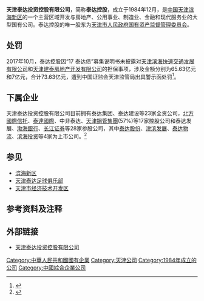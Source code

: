 {{not|泰达股份|泰达国际}}
{{Infobox Company 
|company_name=天津泰达投资控股有限公司
|company_name_en=TEDA Investment Holding Co., Ltd. 
|company_logo=[[文件:TEDA.jpg|200px]]
|company_type=
|abbreviated_name=泰达控股
|foundation=1984年12月
|location=[[中国|中国]][[天津|天津]][[滨海新区|滨海新区]]
|area_served=[[天津市|天津市]][[滨海新区|滨海新区]][[天津市经济技术开发区|经济技术开发区]]盛达街9号
|telephone_no=（022）66286000
|key_people=王志勇（党委书记、董事长）
|services=
|capital=
| owner =[[天津市人民政府國有資產監督管理委員會|天津市國資委]] (100%)
| parent=[[天津市人民政府國有資產監督管理委員會|天津市國資委]]
|major_shareholder=
|homepage=[http://www.teda.com.cn/ 天津泰达投资控股有限公司]
}}
'''天津泰达投资控股有限公司'''，简称'''泰达控股'''，成立于1984年12月，是[[中国|中国]][[天津|天津]][[滨海新区|滨海新区]]的一个主营区域开发与房地产、公用事业、制造业、金融和现代服务业的大型国有公司。泰达控股的唯一股东为[[天津市人民政府国有资产监督管理委员会|天津市人民政府国有资产监督管理委员会]]。

== 处罚 ==
2017年10月，泰达控股因“17 泰达债”募集说明书未披露对[[天津滨海快速交通发展有限公司|天津滨海快速交通发展有限公司]]和[[天津建泰房地产开发有限公司|天津建泰房地产开发有限公司]]的担保事项，涉及金额分别为65.63亿元和7亿元，合计73.63亿元，遭到中国证监会天津监管局出具警示函处罚<ref>{{cite news|title=尽职调查未勤勉尽责 华信证券和新时代证券被证监局警示|url=http://stock.hexun.com/2017-11-06/191526436.html|agency=和讯网|date=2017-11-06|access-date=2017-12-14|archive-url=https://web.archive.org/web/20171214124533/http://stock.hexun.com/2017-11-06/191526436.html|archive-date=2017-12-14|dead-url=yes}}</ref>。

== 下属企业 ==
天津泰达投资控股有限公司目前拥有泰达集团、泰达建设等23家全资公司，[[北方國際信托|北方國際信托]]、[[泰達國際|泰達國際]]、中非泰达、[[天津鋼管集團|天津鋼管集團]](57%)等17家控股公司和泰达发展、[[渤海銀行|渤海銀行]]、[[长江证券|长江证券]]等28家参股公司，其中[[泰达股份|泰达股份]]、[[津滨发展|津滨发展]]、[[泰达物流|泰达物流]]、[[滨海投资|滨海投资]]等4家为上市公司。<ref>{{Cite web |url=http://www.teda.com.cn/gsgk/tzjg.asp |title=投资结构 |access-date=2016-10-18 |archive-url=https://web.archive.org/web/20170514005819/http://www.teda.com.cn/gsgk/tzjg.asp |archive-date=2017-05-14 |dead-url=yes }}</ref>

==参见==
* [[滨海新区|滨海新区]]
* [[天津泰达足球俱乐部|天津泰达足球俱乐部]]
* [[天津市经济技术开发区|天津市经济技术开发区]]

== 参考资料及注释 ==
{{Reflist}}

== 外部链接 ==
* [https://web.archive.org/web/20120725003656/http://www.teda.com.cn/index.asp 天津泰达投资控股有限公司]

{{天津市市管国有企业}}
{{天津泰達足球俱乐部}}
[[Category:中華人民共和國國有企業|Category:中華人民共和國國有企業]]
[[Category:天津公司|Category:天津公司]]
[[Category:1984年成立的公司|Category:1984年成立的公司]]
[[Category:中國綜合企業公司|Category:中國綜合企業公司]]